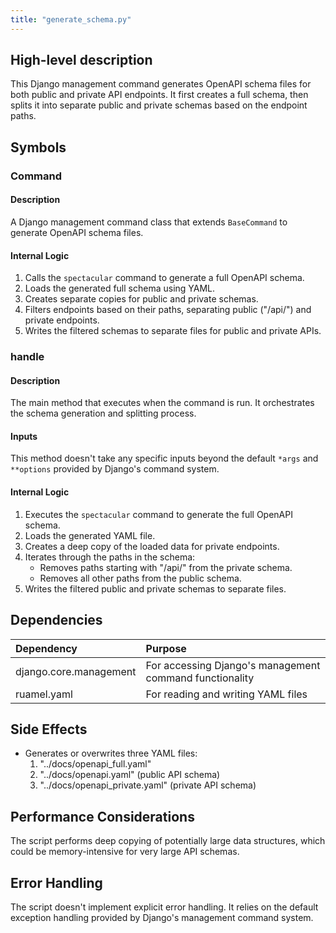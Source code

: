 ```yaml
---
title: "generate_schema.py"
---
```


## High-level description
This Django management command generates OpenAPI schema files for both public and private API endpoints. It first creates a full schema, then splits it into separate public and private schemas based on the endpoint paths.

## Symbols

### Command
#### Description
A Django management command class that extends `BaseCommand` to generate OpenAPI schema files.

#### Internal Logic
1. Calls the `spectacular` command to generate a full OpenAPI schema.
2. Loads the generated full schema using YAML.
3. Creates separate copies for public and private schemas.
4. Filters endpoints based on their paths, separating public ("/api/") and private endpoints.
5. Writes the filtered schemas to separate files for public and private APIs.

### handle
#### Description
The main method that executes when the command is run. It orchestrates the schema generation and splitting process.

#### Inputs
This method doesn't take any specific inputs beyond the default `*args` and `**options` provided by Django's command system.

#### Internal Logic
1. Executes the `spectacular` command to generate the full OpenAPI schema.
2. Loads the generated YAML file.
3. Creates a deep copy of the loaded data for private endpoints.
4. Iterates through the paths in the schema:
   - Removes paths starting with "/api/" from the private schema.
   - Removes all other paths from the public schema.
5. Writes the filtered public and private schemas to separate files.

## Dependencies
| Dependency | Purpose |
|:-----------|:--------|
| django.core.management | For accessing Django's management command functionality |
| ruamel.yaml | For reading and writing YAML files |

## Side Effects
- Generates or overwrites three YAML files:
  1. "../docs/openapi_full.yaml"
  2. "../docs/openapi.yaml" (public API schema)
  3. "../docs/openapi_private.yaml" (private API schema)

## Performance Considerations
The script performs deep copying of potentially large data structures, which could be memory-intensive for very large API schemas.

## Error Handling
The script doesn't implement explicit error handling. It relies on the default exception handling provided by Django's management command system.